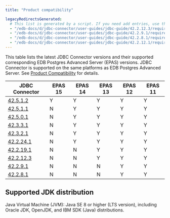 ```yaml
---
title: "Product compatibility"

legacyRedirectsGenerated:
  # This list is generated by a script. If you need add entries, use the `legacyRedirects` key.
  - "/edb-docs/d/jdbc-connector/user-guides/jdbc-guide/42.2.12.3/requirements_overview.html"
  - "/edb-docs/d/jdbc-connector/user-guides/jdbc-guide/42.2.9.1/requirements_overview.html"
  - "/edb-docs/d/jdbc-connector/user-guides/jdbc-guide/42.2.8.1/requirements_overview.html"
  - "/edb-docs/d/jdbc-connector/user-guides/jdbc-guide/42.2.12.1/requirements_overview.html"
---
```


<div id="requirements_overview" class="registered_link"></div>

This table lists the latest JDBC Connector versions and their supported corresponding EDB Postgres Advanced Server (EPAS) versions. JDBC Connector is supported on the same platforms as EDB Postgres Advanced Server. See [Product Compatibility](https://www.enterprisedb.com/platform-compatibility#epas) for details.

|                       JDBC Connector                       | EPAS 15 | EPAS 14 | EPAS 13 | EPAS 12 | EPAS 11 |
| ---------------------------------------------------------- | ------- | ------- | ------- | ------- | ------- |
| [42.5.1.2](01_jdbc_rel_notes/jdbc_42.5.1.2_rel_notes)      | Y       | Y       | Y       | Y       | Y       |
| [42.5.1.1](01_jdbc_rel_notes/jdbc_42.5.1.1_rel_notes)      | N       | Y       | Y       | Y       | Y       |
| [42.5.0.1](01_jdbc_rel_notes/jdbc_42.5.0.1_rel_notes)      | N       | Y       | Y       | Y       | Y       |
| [42.3.3.1](01_jdbc_rel_notes/08_jdbc_42.3.3.1_rel_notes)   | N       | Y       | Y       | Y       | Y       |
| [42.3.2.1](01_jdbc_rel_notes/09_jdbc_42.3.2.1_rel_notes)   | N       | Y       | Y       | Y       | Y       |
| [42.2.24.1](01_jdbc_rel_notes/10_jdbc_42.2.24.1_rel_notes) | N       | Y       | Y       | Y       | Y       |
| [42.2.19.1](01_jdbc_rel_notes/12_jdbc_42.2.19.1_rel_notes) | N       | N       | Y       | Y       | Y       |
| [42.2.12.3](01_jdbc_rel_notes/14_jdbc_42.2.12.3_rel_notes) | N       | N       | Y       | Y       | Y       |
| [42.2.9.1](01_jdbc_rel_notes/16_jdbc_42.2.9.1_rel_notes)   | N       | N       | N       | Y       | Y       |
| [42.2.8.1](01_jdbc_rel_notes/18_jdbc_42.2.8.1_rel_notes)   | N       | N       | N       | Y       | Y       |

## Supported JDK distribution

Java Virtual Machine (JVM): Java SE 8 or higher (LTS version), including Oracle JDK, OpenJDK, and IBM SDK (Java) distributions.
